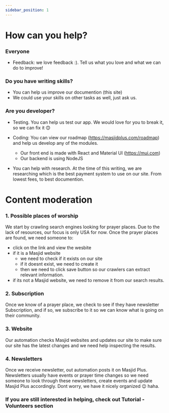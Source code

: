 ```yaml
---
sidebar_position: 1
---
```


# How can you help?

### Everyone
* Feedback: we love feedback :). Tell us what you love and what we can do to improve!

### Do you have writing skills?
* You can help us improve our documention (this site)
* We could use your skills on other tasks as well, just ask us.

### Are you developer?
* Testing. You can help us test our app. We would love for you to break it, so we can fix it 😊


* Coding: You can view our roadmap (https://masjidplus.com/roadmap) and help us develop any of the modules.
  - Our front end is made with React and Material UI (https://mui.com)
  - Our backend is using NodeJS



* You can help with research. At the time of this writing, we are researching which is the best payment system to use on our site. From lowest fees, to best documention.




# Content moderation

### 1. Possible places of worship
We start by crawling search engines looking for prayer places. Due to the lack of resources, our focus is only USA for now.
Once the prayer places are found, we need someone to:
 - click on the link and view the wesbite
 - if it is a Masjid website
    - we need to check if it exists on our site
    - if it doesnt exist, we need to create it
    - then we need to click save button so our crawlers can extract relevant information.
  - if its not a Masjid website, we need to remove it from our search results.



### 2. Subscription
Once we know of a prayer place, we check to see if they have newsletter Subscription, and if so, we subscribe to it so we can know what is going on their community. 


### 3. Website 
Our automation checks Masjid websites and updates our site to make sure our site has the latest changes and we need help inspecting the results.

### 4. Newsletters
Once we receive newsletter, out automation posts it on Masjid Plus. 
Newsletters usually have events or prayer time changes so we need someone to look through these newsletters, create events and update Masjid Plus accordingly. Dont worry, we have it nicely organized 😉 haha.


### If you are still interested in helping, check out Tutorial - Volunteers section
